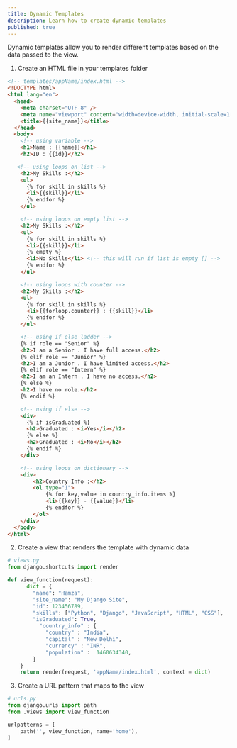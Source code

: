 ```yaml
---
title: Dynamic Templates
description: Learn how to create dynamic templates
published: true
---
```


Dynamic templates allow you to render different templates based on the data passed to the view.

1. Create an HTML file in your templates folder

```html
<!-- templates/appName/index.html -->
<!DOCTYPE html>
<html lang="en">
  <head>
    <meta charset="UTF-8" />
    <meta name="viewport" content="width=device-width, initial-scale=1.0" />
    <title>{{site_name}}</title>
  </head>
  <body>
    <!-- using variable -->
    <h1>Name : {{name}}</h1>
    <h2>ID : {{id}}</h2>

   <!-- using loops on list -->
    <h2>My Skills :</h2>
    <ul>
      {% for skill in skills %}
      <li>{{skill}}</li>
      {% endfor %}
    </ul>

    <!-- using loops on empty list -->
    <h2>My Skills :</h2>
    <ul>
      {% for skill in skills %}
      <li>{{skill}}</li>
      {% empty %}
      <li>No Skills</li> <!-- this will run if list is empty [] -->
      {% endfor %}
    </ul>

    <!-- using loops with counter -->
    <h2>My Skills :</h2>
    <ul>
      {% for skill in skills %}
      <li>{{forloop.counter}} : {{skill}}</li>
      {% endfor %}
    </ul>

    <!-- using if else ladder -->
    {% if role == "Senior" %}
    <h2>I am a Senior . I have full access.</h2>
    {% elif role == "Junior" %}
    <h2>I am a Junior . I have limited access.</h2>
    {% elif role == "Intern" %}
    <h2>I am an Intern . I have no access.</h2>
    {% else %}
    <h2>I have no role.</h2>
    {% endif %}

    <!-- using if else -->
    <div>
      {% if isGraduated %}
      <h2>Graduated : <i>Yes</i></h2>
      {% else %}
      <h2>Graduated : <i>No</i></h2>
      {% endif %}
    </div>

    <!-- using loops on dictionary -->
    <div>
        <h2>Country Info :</h2>
        <ol type="1">
            {% for key,value in country_info.items %}
            <li>{{key}} - {{value}}</li>
            {% endfor %}
        </ol>
    </div>
  </body>
</html>
```

2. Create a view that renders the template with dynamic data

```python
# views.py
from django.shortcuts import render

def view_function(request):
      dict = {
        "name": "Hamza",
        "site_name": "My Django Site",
        "id": 123456789,
        "skills": ["Python", "Django", "JavaScript", "HTML", "CSS"],
        "isGraduated": True,
          "country_info" : {
            "country" : "India",
            "capital" : "New Delhi",
            "currency" : "INR",
            "population" :  1460634340,
        }
    }
    return render(request, 'appName/index.html', context = dict)
```

3. Create a URL pattern that maps to the view

```python
# urls.py
from django.urls import path
from .views import view_function

urlpatterns = [
    path('', view_function, name='home'),
]
